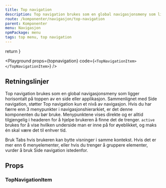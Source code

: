 ```yaml
---
title: Top navigation
description: Top navigation brukes som en global navigasjonsmeny som ligger horisontalt på toppen av en side eller applikasjon.
route: /komponenter/navigasjon/top-navigation
parent: Komponenter
menu: Navigasjon
npmPackage: menu
tags: top menu, top navigation
---
```



  return <SEO title={props.pageContext.frontmatter.title} description={props.pageContext.frontmatter.description} pathname={props.pageContext.frontmatter.route} />
}

<PageHeader />

<Playground props={topnavigation} code={`<TopNavigationItem></TopNavigationItem>`} />

## Retningslinjer

Top navigation brukes som en global navigasjonsmeny som ligger horisontalt på toppen av en side eller applikasjon.
Sammenlignet med Side navigation, støtter Top navigation kun et nivå av navigasjon.
Hvis du har færre enn 3 menypunkter i navigasjonshierarkiet, er det denne komponenten du bør bruke.
Menypunktene vises direkte og er alltid tilgjengelig i headeren for å hjelpe brukeren å finne det de trenger.
`active` brukes for å vise hvilken underside man er inne på for øyeblikket, og maks én skal være det til enhver tid.

Bruk Tabs hvis brukeren kan bytte visninger i samme kontekst.
Hvis det er mer enn 6 menyelementer, eller hvis du trenger å gruppere elementer, vurder å bruk Side navigation istedenfor.

## Props

### TopNavigationItem

<ImportStatement imports="TopNavigationItem" packageName={props.pageContext.frontmatter.npmPackage} />
<Props componentName="TopNavigationItem" />
